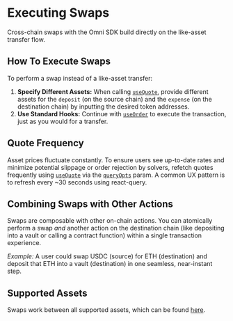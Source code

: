 # Executing Swaps

Cross-chain swaps with the Omni SDK build directly on the like-asset transfer flow.

## How To Execute Swaps

To perform a swap instead of a like-asset transfer:

1.  **Specify Different Assets:** When calling [`useQuote`](/sdk/hooks/useQuote.md), provide different assets for the `deposit` (on the source chain) and the `expense` (on the destination chain) by inputting the desired token addresses.
2.  **Use Standard Hooks:** Continue with [`useOrder`](/sdk/hooks/useOrder.mdx) to execute the transaction, just as you would for a transfer.

## Quote Frequency

Asset prices fluctuate constantly. To ensure users see up-to-date rates and minimize potential slippage or order rejection by solvers, refetch quotes frequently using [`useQuote`](/sdk/hooks/useQuote.md) via the [`queryOpts`](/sdk/hooks/useQuote.md) param. A common UX pattern is to refresh every ~30 seconds using react-query.

## Combining Swaps with Other Actions

Swaps are composable with other on-chain actions. You can atomically perform a swap *and* another action on the destination chain (like depositing into a vault or calling a contract function) within a single transaction experience.

*Example:* A user could swap USDC (source) for ETH (destination) and deposit that ETH into a vault (destination) in one seamless, near-instant step.

## Supported Assets

Swaps work between all supported assets, which can be found [here](/sdk/supported-assets.mdx).
